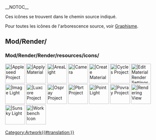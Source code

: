 __NOTOC__
<languages/>

Ces icônes se trouvent dans le chemin source indiqué. 

Pour toutes les icônes de l'arborescence source, voir [[Artwork/fr|Graphisme]].

== Mod/Render/ ==

=== Mod/Render/Render/resources/icons/ ===

[[Image:Render_Appleseed.svg|64px||Appleseed Project]]
[[Image:Render_ApplyMaterial.svg‎‎|64px||Apply Material]]
[[Image:Render_AreaLight.svg|64px||AreaLight]]
[[Image:Camera-photo.svg|64px||Camera]]              <!-- Render_Camera -->
[[Image:Arch_SetMaterial.svg‎‎‎‎|64px||Create Material]] <!-- Render_CreateMaterial -->
[[Image:Blender.svg|64px||Cycles Project]]           <!-- Render_Cycles -->
[[Image:Render_EditMaterialRenderSettings.svg‎‎‎‎|64px||Edit Material Render Settings]]
[[Image:Render_ImageLight.svg|64px||Image Light]]
[[Image:Render_Luxcore.svg|64px||Luxcore Project]]
[[Image:Render_Ospray.svg|64px||Ospray Project]]
[[Image:Render_Pbrt.svg|64px||Pbrt Project]]
[[Image:Render_PointLight.svg|64px||Point Light]]
[[Image:Render_Povray.svg|64px||Povray Project]]
[[Image:Render_RenderingView.svg‎‎|64px||Rendering View]]
[[Image:Render_SunskyLight.svg‎‎|64px||Sunsky Light]]
[[Image:Render_workbench_icon.svg‎‎|64px||Workbench Icon]]


[[Category:Artwork{{#translation:}}]]